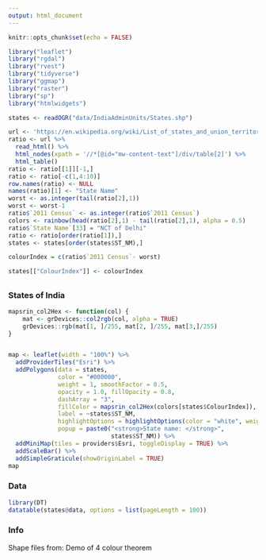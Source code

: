 ```yaml
---
output: html_document
---
```


<style>
    body .main-container {
        max-width: 100%;
        padding: 0;
        margin: 0;
    }
</style>

```r
knitr::opts_chunk$set(echo = FALSE)
```


```r
library("leaflet")
library("rgdal")
library("rvest")
library("tidyverse")
library("ggmap")
library("raster")
library("sp")
library("htmlwidgets")

states <- readOGR("data/IndiaAdminUnits/States.shp")

url <- 'https://en.wikipedia.org/wiki/List_of_states_and_union_territories_of_India_by_sex_ratio'
ratio <- url %>%
  read_html() %>%
  html_nodes(xpath = '//*[@id="mw-content-text"]/div/table[2]') %>%
  html_table()
ratio <- ratio[[1]][-1,]
ratio <- ratio[-c(1,4:10)]
row.names(ratio) <- NULL
names(ratio)[1] <- "State Name"
worst <- as.integer(tail(ratio[2],1))
worst <- worst-1
ratio$`2011 Census` <- as.integer(ratio$`2011 Census`)
colors <- rainbow(head(ratio[2],1) - tail(ratio[2],1), alpha = 0.5)
ratio$`State Name`[33] = "NCT of Delhi"
ratio <- ratio[order(ratio[1]),]
states <- states[order(states$ST_NM),]

colourIndex = c(ratio$`2011 Census`- worst)

states[["ColourIndex"]] <- colourIndex
```

## {.tabset}
### States of India

```r
mapsrin_col2Hex <- function(col) {
    mat <- grDevices::col2rgb(col, alpha = TRUE)
    grDevices::rgb(mat[1, ]/255, mat[2, ]/255, mat[3,]/255)
}


map <- leaflet(width = "100%") %>% 
  addProviderTiles("Esri") %>% 
  addPolygons(data = states, 
              color = "#000000", 
              weight = 1, smoothFactor = 0.5,
              opacity = 1.0, fillOpacity = 0.8,
              dashArray = "3",
              fillColor = mapsrin_col2Hex(colors[states$ColourIndex]),
              label = ~states$ST_NM,
              highlightOptions = highlightOptions(color = "white", weight = 2),
              popup = paste0("<strong>State name: </strong>",
                             states$ST_NM)) %>%
  addMiniMap(tiles = providers$Esri, toggleDisplay = TRUE) %>% 
  addScaleBar() %>%
  addSimpleGraticule(showOriginLabel = TRUE)
map
```

### Data

```r
library(DT)
datatable(states@data, options = list(pageLength = 100))
```

### Info

Shape files from:
Demo of 4 colour theorem